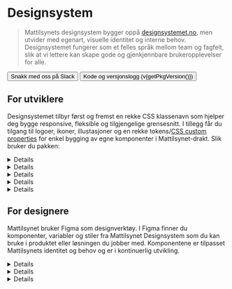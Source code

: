 
<Meta title="Designsystem/Introduksjon" />

# <PuzzlePieceIcon /> Designsystem

> Mattilsynets designsystem bygger oppå [designsystemet.no](https://www.designsystemet.no/), men utvider med egenart, visuelle identitet og interne behov. Designsystemet fungerer som et felles språk mellom team og fagfelt, slik at vi lettere kan skape gode og gjenkjennbare brukeropplevelser for alle.

<Flex>
<Button href="https://mattilsynet-hq.slack.com/archives/C03FAJ7N1EU" data-variant="secondary"><ChatsCircleIcon /> Snakk med oss på Slack</Button>
<Button href="https://github.com/Mattilsynet/design/releases" data-variant="secondary"><GitBranchIcon /> Kode og versjonslogg (v{getPkgVersion()})</Button>
</Flex>

<JumpTo />

<Divider data-gap="10" />

## For utviklere

Designsystemet tilbyr først og fremst en rekke CSS klassenavn som hjelper deg bygge responsive, fleksible og tilgjengelige grensesnitt. I tillegg får du tilgang til logoer, ikoner, illustasjoner og en rekke tokens/[CSS custom properties](https://developer.mozilla.org/en-US/docs/Web/CSS/Using_CSS_custom_properties) for enkel bygging av egne komponenter i Mattilsynet-drakt. Slik bruker du pakken:

<Details>
<Details.Summary><Badge data-badge="1" />Installer `@mattilsynet/design`</Details.Summary>
<Tabs data-size="sm">
  <Tabs.List>
    <Tabs.Tab>NPM</Tabs.Tab>
    <Tabs.Tab>PNPM</Tabs.Tab>
    <Tabs.Tab>Yarn</Tabs.Tab>
    <Tabs.Tab>Bun</Tabs.Tab>
    <Tabs.Tab>Clojure</Tabs.Tab>
  </Tabs.List>
  <Tabs.Panel>
    ```bash
    npm install @mattilsynet/design --save
    ```
  </Tabs.Panel>
  <Tabs.Panel>
    ```bash
    pnpm add @mattilsynet/design
    ```
  </Tabs.Panel>
  <Tabs.Panel>
    ```bash
    yarn add @mattilsynet/design
    ```
  </Tabs.Panel>
  <Tabs.Panel>
    ```bash
    bun add @mattilsynet/design
    ```
  </Tabs.Panel>
  <Tabs.Panel style={{ padding: 20 }}>
    <Button data-variant="primary" target="_blank" href="https://github.com/Mattilsynet/design/blob/next/clojure/README.md">Se egen README for Clojure <ArrowSquareOutIcon /></Button>
  </Tabs.Panel>
</Tabs>
</Details>
<Details>
<Details.Summary><Badge data-badge="2" />Importer JavaScript støttefunksjonalitet *eller* React komponenter</Details.Summary>
<Tabs data-size="sm">
<Tabs.List>
  <Tabs.Tab>JS</Tabs.Tab>
  <Tabs.Tab>HTML</Tabs.Tab>
  <Tabs.Tab>React</Tabs.Tab>
</Tabs.List>
<Tabs.Panel>
  ```js
  import "@mattilsynet/design";
  ```
</Tabs.Panel>
<Tabs.Panel>
  ```html
  <!-- Only use if you have no build step: -->
  <script src="node_modules/@mattilsynet/design/mtds/index.iife.js"></script>
  ```
</Tabs.Panel>
<Tabs.Panel>
  1. Én fil i prosjektet må inneholde javscript-import og `"use client"` for at Next.js og kjøre nødvendig Javascript i nettleser.
      Dette trenger ikke være samme fil som lager HTML - alt kan server-side-rendres.
      ```js
      "use client"
      import "@mattilsynet/design";
      ```
  2. Deretter kan du i andre filer benytte komponenter fra `@mattilsynet/design/react`:
      ```jsx
      import { Button } from "@mattilsynet/design/react";
      ```
</Tabs.Panel>
</Tabs>
</Details>
<Details>
<Details.Summary><Badge data-badge="3" />Importer stiler enten via JavaScript, CSS eller med TailwindCSS</Details.Summary>
<Tabs data-size="sm">
  <Tabs.List>
    <Tabs.Tab>JS</Tabs.Tab>
    <Tabs.Tab>CSS</Tabs.Tab>
    <Tabs.Tab>TailwindCSS v4</Tabs.Tab>
    <Tabs.Tab>TailwindCSS v3 and older</Tabs.Tab>
  </Tabs.List>
  <Tabs.Panel>
    ```js
    import "@mattilsynet/design/styles.css";
    ```
  </Tabs.Panel>
  <Tabs.Panel>
    ```css
    @import url("@mattilsynet/design/styles.css");
    ```
  </Tabs.Panel>
  <Tabs.Panel>
    ```css
    /* Load @mattilsynet/design before Tailwind: */
    @import '@mattilsynet/design/styles.css';
    
    /* Get Mattilsynet tokens as Tailwind config: */
    @import '@mattilsynet/design/tailwind.css';
    @import 'tailwindcss';
    ```
  </Tabs.Panel>
  <Tabs.Panel>
    ```css
    /* Load @mattilsynet/design before Tailwind */
    @import url('@mattilsynet/design/styles.css');

    /**
    * Fix Tailwind Preflight specificity by using @layer:
    * See https://css-tricks.com/?p=372576
    */
    @layer tailwind-base {
      @tailwind base;
    }
    @tailwind components;
    @tailwind utilities;

    ```
  </Tabs.Panel>
</Tabs>

<div>
> ### ⚠️ Merk: `background`, `color` og `font` blir satt på `<body>`
>
> `body { background: …; color: …; font: … }` blir automatisk definert,
> slik at vi ivaretar [universell utforming](https://www.w3.org/WAI/WCAG21/Understanding/resize-text.html) og får samme font og farge på tvers.
> Dette er lett å overstyre ved behov: din CSS vil alltid ha første prioritert - takket være teknikken [CSS @layer](https://developer.mozilla.org/en-US/docs/Web/CSS/@layer) 💛
</div>

</Details>
<Details>
<Details.Summary><Badge data-badge="4" /> Ta i bruk stiler</Details.Summary>
<Prose>

- **Størrelser kan endres** med `data-size="sm | md | lg | xl"` på *alle* HTML elementer
  - ...også på HTML elementer uten designsystem-klasse
- **Foretrekk å endre CSS custom properties** fremfor rene properties;
  - f.eks.: `--mtds-button-border-color` istedenfor `border`
- **Klassenavn** hentes fra  `styles` objektet:

<Tabs data-size="sm">
  <Tabs.List>
    <Tabs.Tab>JSX</Tabs.Tab>
    <Tabs.Tab>JS</Tabs.Tab>
    <Tabs.Tab>JSON</Tabs.Tab>
  </Tabs.List>
  <Tabs.Panel>
    ```jsx
    import { styles } from "@mattilsynet/design";

    <button className={styles.button}></button>
    ```
  </Tabs.Panel>
  <Tabs.Panel>
    ```jsx
    import { styles } from "@mattilsynet/design";

    <button class={styles.button}></button>
    ```
  </Tabs.Panel>
  <Tabs.Panel>
    ```jsx
    import styles from "@mattilsynet/design/styles.json";

    <button class={styles.button}></button>
    ```
  </Tabs.Panel>
</Tabs>

> ### Hvorfor ikke bare skrive `class="button"`?
>
> Det skal være trygt å importere designsystemet i eksisterende prosjekt, eller bruke flere versjoner samtidig.
> Ved å bruke [CSS-moduler](https://github.com/css-modules/css-modules) får vi hashede klassenavn,
> som hindrer konflikt og gjør at du slipper å tenke på versjonering 🥳

</Prose>
</Details>
<Details>
<Details.Summary><Badge data-badge="5" />Ta i bruk illustrasjoner og ikoner</Details.Summary>

- [Logo og favicon har egen dokumentasjon](?path=/docs/designsystem-logo--docs)
    - [Ikoner](https://github.com/phosphor-icons/homepage?tab=readme-ov-file#for-developers) kan importeres fra [PhosphorIcons](https://github.com/phosphor-icons/homepage?tab=readme-ov-file#for-developers) (se også [egen oppskrift for React SSR](https://github.com/phosphor-icons/react?tab=readme-ov-file#react-server-components-and-ssr))
    - [Mattilsynet-ikoner](?path=/docs/identitet-ikoner--docs) kan importeres fra `@mattilsynet/design/icons/*.svg`
    - [Illustasjoner](?path=/docs/identitet-illustrasjoner--docs) kan importeres fra `@mattilsynet/design/illustrations/*.svg`
    - **Bruker du Vite?** Hent SVG kilde ved bruk av [parameteret ?raw](https://vite.dev/guide/assets#importing-asset-as-string)
    - **Bruker du Vite+React?** Installer [vite-plugin-svgr](https://www.npmjs.com/package/vite-plugin-svgr) for å importere SVG som komponenter:<br/>`import Fish from "@mattilsynet/design/illustrations/fish.svg?react";`

</Details>

<Divider data-gap="18" />

## For designere

Mattilsynet bruker Figma som designverktøy. I Figma finner du komponenter, variabler og stiler fra Mattilsynet Designsystem som du kan bruke i produktet eller løsningen du jobber med. Komponentene er tilpasset Mattilsynets identitet og behov og er i kontinuerlig utvikling. 

<Details>
<Details.Summary><Badge data-badge="1" /> Ta i bruk komponentene i Figma</Details.Summary>
<Prose>

- Du får automatisk Mattilsynets designsystembibliotek når du åpner en fil i Figma. 
- Du finner biblioteket på  `♻️ Mattilsynet/Design` under `Assets` i venstremenyen. 
- Du kan også trykke `Shift` + `I` for å søke etter og sette inn komponenter.
- Du får også tilgang til Phosphor icons - ikonbiblioteket vi bruker i Mattilsynet.
- De fleste komponentene kommer med ulike varianter og egenskaper som du kan justere i høyremenyen. I Button kan du for eksempel aktivere ulike vekter, states og ikoner.

<Card style={{ padding: 0, overflow: 'hidden', background: 'var(--mtds-color-background-tinted)' }}>
<img src={library} alt="Bibliotek i Figma" />
</Card>
</Prose>
</Details>
<Details>
<Details.Summary><Badge data-badge="3" /> Bruk mode for å justere størrelser og fargepalett</Details.Summary>
<Prose>

Alle komponenter og flater i designsystemet kan styres gjennom definerte modes. 
Modes kan styres på framens rotnivåog overstyres på helt ned på komponentnivå.
Modes finner du under `Apply variable mode` i Appearance-seksjonen i Figma sin høyremeny:

<Card style={{ padding: 0, overflow: 'hidden' }}>
<video controls style={{ display: 'block', width: '100%', height: 'auto' }}>
  <source src={modes} type="video/mp4" />
  Your browser does not support the video tag.
</video>
</Card>

#### Size-mode
- Påvirker komponenter, size variabler og typografi.
- `Medium` er standard, mens `Large` brukes f.eks. på større redaksjonelle flater.
- `Small` kan brukes i informasjonstette grensesnitt. 
- Vær oppmerksom på at komponentene er designet for å harmonere innenfor en gitt size: Hvis du overstyrer størrelse på enkeltkomponenter, kan du risikere at de ikke passer sammen med helheten.

#### Color-mode
- Definerer fargepaletten som skal brukes.
- `Main` gir standard fargepalett, men du kan også benytte `Inverted` (for mørk flate), `Success` (grønn), `Danger` (rød), `Info` (blå), `Warning` (gul) og `Neutral` (gråtoneskala).
- [Lær mer om farge-tokens og modes →](?path=/docs/designsystem-tokens--docs)

#### Color scheme-mode
- Definerer lys eller mørk modus.
<br />
</Prose>
</Details>
<Details>
<Details.Summary><Badge data-badge="3" /> Bruk variabler og typografistiler i egne design</Details.Summary>
<Prose>

Variabler og tekststiler er tilgjengelige i høyremenyen når du for eksempel trenger å velge en farge, størrelse, avstand eller skygge.


#### Size-variabler
- Brukes til å sette både avstander og størrelser i og mellom komponenter.
- Size-mode påvirker size variabler. Hvis du for eksempel bruker `size-4` i `medium mode` vil verdien være `16px`, mens den i `large mode` er `18px`.
- Ved å bruke sizing-variabler istedenfor faste verdier blir det lettere å tegne løsninger for ulike skjermstørrelser.

<Card style={{ padding: 0, overflow: 'hidden', background: 'var(--mtds-color-background-tinted)' }}>
<img src={sizes} alt="Størrelser i Figma" />
</Card>

#### Fargevariabler

- Benytt fargene etter semantisk tiltenkt bruk: `background`, `surface`, `border`, `base`, `text`.
- Er du ute etter border-farger? Søk på `border`
- Er du ute etter en fill-farge på et element? Søk på `surface` eller `base`
- Er du ute etter en farge for tekst eller ikon? Søk på `text` eller `base-contrast`
- [Lær mer om farge-tokens og bruk →](?path=/docs/designsystem-tokens--docs)

<Card style={{ padding: 0, overflow: 'hidden', background: 'var(--mtds-color-background-tinted)' }}>
<img src={colors} alt="Farger i Figma" />
</Card>

#### Typografistiler
- Overskrifter i Mattilsynet har overskrifter basert på t-skjortestørrelser
- Løpende tekst benytter semantisk navngitte stiler
- Størrelsen på alle typografisiler påvirkes av `size mode`
- For all tekst bør du bruke typografi-stiler eller typografi-komponenter, slik at du får et konsistent uttrykk, riktig bruk avstander, størrelser og vekting.

<Card style={{ padding: 0, overflow: 'hidden' }}>
<img src={typography} alt="Typografi i Figma" />
</Card>

</Prose>
</Details>